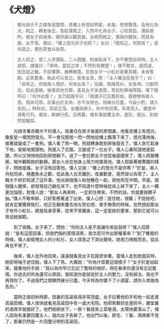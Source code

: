 # 《犬燈》

> 韓光祿大千之僕夜宿廈間，見樓上有燈如明星，未幾，熒熒飄落，及地化為犬。睨之，轉舍後去，急起潛尾之，入院中化為女子。心知其狐，還臥故所。俄女子自後來，僕佯寐以觀其變。女俯而撼之，僕偽作醒狀，問其為誰，女不答。僕曰：「樓上燈光非子也耶？」女曰：「既知之，何問焉？」遂共宿之。晝別宵會以為常。
>
> 主人知之，使二人夾僕臥，二人既醒，則身臥床下，亦不覺墮自何時。主人益怒，謂僕曰：「來時，當捉之來；不然則有鞭楚！」僕不敢言，諾而退，因念捉之難，不捉懼罪，展轉無策。忽憶女子一小紅衫密著其體，未肯暫脫，必其要害，執此可以脅之。夜來女至，問：「主人囑汝捉我乎？」曰：「良有之。但我兩人情好，何肯此為？」及寢，陰掬其衫，女急啼，力脫而去。從此遂絕。後僕自他方歸，遙見女子坐道周，至前則舉袖障面。僕下騎呼曰：「何作此態？」女乃起握手曰：「我謂子已忘舊好矣。既戀戀有故人意。情尚可原。前事出於主命，亦不汝怪也。但緣分已盡，今設小酌，請入為別。」時秋初，高梁正茂。女攜與俱入，則中有巨第。系馬而入，廳堂中酒肴已列。甫坐，群婢行炙。日將暮，僕有事欲覆主命，遂別，既出，則依然田隴耳。

&emsp;&emsp;光祿寺署丞韓大千的僕人，夜裏住在房子後面的房間裏，他看見樓上有燈光，像星星一樣閃閃發光。不一會兒那燈一閃一閃地從樓上飄落下來了，燈光落地後，接著就變成了一隻狗。僕人看了狗一眼，狗就轉身跑到房後面去了。僕人急忙起身下地，偷偷地尾隨牠。狗進入了花園，又變成了一位女子。僕人心裏知道她是狐狸，所以又悄悄地回到房間躺下。過了一會兒那女子也從後面跟來了，僕人假裝睡覺，暗中觀察她的動靜。那女人伏在他身上用力地搖晃他，僕人假裝著被驚醒的樣子，問她是誰。女子沒有回答他。僕人又說：“樓上的燈光不是你嗎？”於是，兩人共枕同床，極盡魚水之歡，從此兩人白天離別，夜裏歡會，竟然習以為常了。主人韓大千終於知道了這件事，他派兩個僕人和他睡在一起，把他夾在中間。早晨，兩個僕人醒來，卻發現自己躺在床下，也不知道什麼時候從床上掉下來了。主人一聽更加惱怒，對僕人說：“那女人再來時，一定抓住帶來。不然的話，你就要挨鞭子抽。”僕人不敢申辯，只好答應著退了出來。僕人心想：捉住她，很難；不捉她吧，就肯定要獲罪挨打。他正在翻來覆去地左思右想、束手無策的時候，忽然想起那女子有件小紅衫，總是貼身穿著，從來不曾離身，這一定是她的要害，那到它就可以脅迫她就範。

&emsp;&emsp;到了夜晚，女子來了，問他：“你的主人是不是讓你來捉我呀？”僕人回答說：“是有這麼回事，但我們倆的感情深厚，我怎麼可作出那種事來？”到了睡覺的時候，僕人偷偷拽女人的小紅衫，女人情急之下哭出聲來，她用力掙脫而去，從此再也不來了。

&emsp;&emsp;後來，僕人從外地回來，遠遠就看見女子在路旁坐著。當僕人走到她面前時，她卻用袖子遮住臉。僕人下了馬，大聲說：“你為什麼要這個樣子？”女子於是站起來，握著他的手說：“我以為你早已忘記了舊時的相好，現在看來你還沒有忘記舊情。你過去的所為還可以原諒，我知道你是屈從於主人的壓力，沒有辦法，我也不再怪你了。不過我們之間顯然緣分已盡，今天特為你備下了小酒宴，請你入席做為告別。”

&emsp;&emsp;當時正值初秋時節，田裏的高粱長得非常茂盛，女子拉著他的手和他一起走進高粱田裡。僕人很快就看見高粱田中有一處大宅院。他把馬繫好走進院中，廳堂裏的酒席早就擺好了。他們剛剛坐下，一群丫鬟就來上菜敬酒。太陽快要落山了，僕人因為有事要回覆主人，就向女子告辭了。他出門以後，房宅、丫鬟、酒席都不見了，那裏仍然是一片田壟分明的高粱田。

